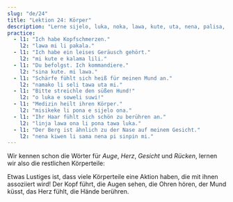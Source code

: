 ```yaml
---
slug: "de/24"
title: "Lektion 24: Körper"
description: "Lerne sijelo, luka, noka, lawa, kute, uta, nena, palisa, linja!"
practice:
  - l1: "Ich habe Kopfschmerzen."
    l2: "lawa mi li pakala."
  - l1: "Ich habe ein leises Geräusch gehört."
    l2: "mi kute e kalama lili."
  - l1: "Du befolgst. Ich kommandiere."
    l2: "sina kute. mi lawa."
  - l1: "Schärfe fühlt sich heiß für meinen Mund an."
    l2: "namako li seli tawa uta mi."
  - l1: "Bitte streichle den süßen Hund!"
    l2: "o luka e soweli suwi!"
  - l1: "Medizin heilt ihren Körper."
    l2: "misikeke li pona e sijelo ona."
  - l1: "Ihr Haar fühlt sich schön zu berühren an."
    l2: "linja lawa ona li pona tawa luka."
  - l1: "Der Berg ist ähnlich zu der Nase auf meinem Gesicht."
    l2: "nena kiwen li sama nena pi sinpin mi."
---
```



Wir kennen schon die Wörter für *Auge*, *Herz*, *Gesicht* und *Rücken*, lernen wir also die restlichen Körperteile:

<List>
  <Word sl="lawa" m="Kopf; führen" />
  <Word sl="kute" m="Ohr; hören" />
  <Word sl="nena" m="Erhöhung, wie eine Nase, ein Hügel, eine Brust" />
  <Word sl="uta" m="Mund, Lippen; küssen, beißen" />
  <Word sl="sijelo" m="Körper" />
  <Word sl="luka" m="Hand, Arm, berühren" />
  <Word sl="noka" m="Fuß, Bein" />
  <Word sl="palisa" m="langes hartes Ding, wie ein Ast, eine Stange, ein Mast" />
  <Word sl="linja" m="langes flexibles Ding, wie eine Schnur, ein Seil" />
</List>

Etwas Lustiges ist, dass viele Körperteile eine Aktion haben, die mit ihnen assoziiert wird! Der Kopf führt, die Augen sehen, die Ohren hören, der Mund küsst, das Herz fühlt, die Hände berühren.

<List>
    <Sentence sl="mi wile suli e linja lawa mi." m="Ich will meine Haare wachsen lassen." />
  <Sentence sl="jan lawa mi li kute e toki ike mi." m="Mein Chef hat mich schlecht reden gehört." />
  <Sentence sl="ilo lukin li pana e sitelen ante." m="Der Spiegel zeigt ein umgedrehtes Bild." />
  <Sentence sl="sijelo mi li wile e lape." m="Mein Körper braucht Ruhe." />
  <Sentence sl="palisa luka mi li suli. palisa noka mi li lili." m="Meine Finger sind größer als meine Zehen." />
</List>

<Practice exercises={frontmatter.practice} />
